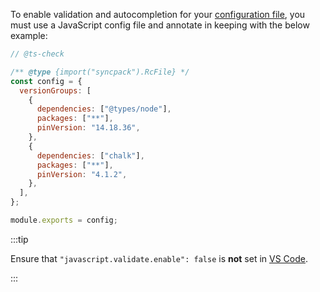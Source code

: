 To enable validation and autocompletion for your [configuration file](/syncpack/config/syncpackrc), you must use a JavaScript config file and annotate in keeping with the below example:

```js title=".syncpackrc.js"
// @ts-check

/** @type {import("syncpack").RcFile} */
const config = {
  versionGroups: [
    {
      dependencies: ["@types/node"],
      packages: ["**"],
      pinVersion: "14.18.36",
    },
    {
      dependencies: ["chalk"],
      packages: ["**"],
      pinVersion: "4.1.2",
    },
  ],
};

module.exports = config;
```

:::tip

Ensure that `"javascript.validate.enable": false` is **not** set in [VS Code](https://code.visualstudio.com/docs/getstarted/settings).

:::
